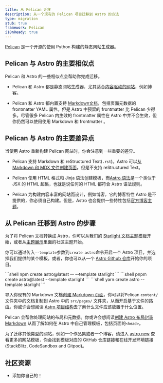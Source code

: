```yaml
---
title: 从 Pelican 迁移
description: 从一个现有的 Pelican 项目迁移到 Astro 的方法
type: migration
stub: true
framework: Pelican
i18nReady: true
---
```



[Pelican](https://getpelican.com) 是一个开源的使用 Python 构建的静态网站生成器。

## Pelican 与 Astro 的主要相似点

Pelican 和 Astro 的一些相似点会帮助你完成迁移。

- Pelican 和 Astro 都是静态网站生成器，尤其适合[内容驱动的网站](/zh-cn/concepts/why-astro/#内容驱动)，例如博客。

- Pelican 和 Astro 都内置支持 [Markdown文档](/zh-cn/guides/content/#markdown-创作)，包括页面元数据的 frontmatter YAML 属性。但是 Astro 中预留的 frontmatter 比 Pelican 少得多。尽管很多 Pelican 内生效的 frontmatter 属性在 Astro 中并不会生效，但你仍然可以使用使用 Markdown 和 frontmatter 。

## Pelican 与 Astro 的主要差异点

当使用 Astro 重新构建 Pelican 网站时，你会注意到一些重要的差异。

- Pelican 支持 Markdown 和 reStructured Text(`.rst`)。Astro 可以[从 Markdown 和 MDX 文件创建页面](/zh-cn/guides/markdown-content/)，但是不支持 reStructured Text。

- Pelican 使用 HTML 格式和 Jinja 语法创建模板，而[Astro 语法](/zh-cn/basics/astro-components/)是一个类似于 JSX 的 HTML 超集，也就是说任何的 HTML 都符合 Astro 语法规则。

- Pelican 为构建内容丰富的网站而设计，例如博客，它的博客特性 Astro 是不提供的，你必须自己构建。但是，Astro 也会提供一些特性包括[官方博客主题](https://github.com/withastro/astro/tree/latest/examples/blog)。

## 从 Pelican 迁移到 Astro 的步骤

为了将 Pelican 文档转换成 Astro，你可以从我们的 [Starlight 文档主题模板](https://starlight.astro.build)开始，或者从[主题展示](https://astro.build/themes/)里面的社区主题开始。

你可以通过传入`--template`参数到`create astro`命令开启一个 Astro 项目，并选择我们提供的某个模板。或者，你也可以从一个 [Astro Github 仓库](/zh-cn/install/auto/#入门模板)开始你的项目。

  <PackageManagerTabs>
    <Fragment slot="npm">
    ```shell
    npm create astro@latest -- --template starlight
    ```
    </Fragment>
    <Fragment slot="pnpm">
    ```shell
    pnpm create astro@latest --template starlight
    ```
    </Fragment>
    <Fragment slot="yarn">
    ```shell
    yarn create astro --template starlight
    ```
    </Fragment>
  </PackageManagerTabs>

导入你现有的 Markdown 文档[创建 Markdown 页面](/zh-cn/guides/markdown-content/)。你可以将Pelican `content/`文件夹中的文档复制到 Astro 中的 `src/pages/` 文件夹，从而开启基于文件的路由。你或许会想阅读 [Astro 项目结构](/zh-cn/basics/project-structure/)去了解什么文件应该放置于什么位置。

Pelican 会帮你处理网站的布局和元数据。你或许会想阅读[创建 Astro 布局封装 Markdown](/zh-cn/basics/layouts/#markdownmdx-布局) 从而了解如何在 Astro 中自己管理模板，包括页面的`<head>`。

为了迁移其他类型的网站，例如一个作品集或者一个博客，请进入 [astro.new](https://astro.new) 查看更多的网站模板，你会找到模板对应的 GitHub 仓库链接和在线开发环境链接(StackBlitz, CodeSandbox and Gitpod)。

## 社区资源

- 添加你自己的！

